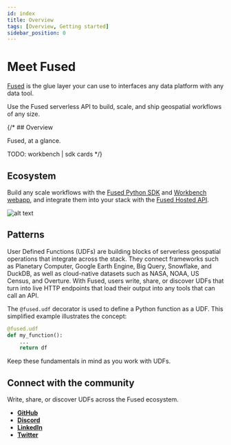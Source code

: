 ```yaml
---
id: index
title: Overview
tags: [Overview, Getting started]
sidebar_position: 0
---
```



# Meet Fused

[Fused](https://www.fused.io/) is the glue layer your can use to interfaces any data platform with any data tool. 

Use the Fused serverless API to build, scale, and ship geospatial workflows of any size.

{/* ## Overview

Fused, at a glance.



TODO: workbench | sdk cards */}

## Ecosystem

Build any scale workflows with the [Fused Python SDK](/docs/python-sdk/overview) and [Workbench webapp](/docs/workbench/python-sdk-overview), and integrate them into your stack with the [Fused Hosted API](hosted-api/overview.md).


![alt text](https://fused-magic.s3.us-west-2.amazonaws.com/docs_assets/ecosystem_diagram.png)

## Patterns

User Defined Functions (UDFs) are building blocks of serverless geospatial operations that integrate across the stack. They connect frameworks such as Planetary Computer, Google Earth Engine, Big Query, Snowflake, and DuckDB, as well as cloud-native datasets such as NASA, NOAA, US Census, and Overture. With Fused, users write, share, or discover UDFs that turn into live HTTP endpoints that load their output into any tools that can call an API.

The `@fused.udf` decorator is used to define a Python function as a UDF. This simplified example illustrates the concept:

```python
@fused.udf
def my_function():
    ...
    return df
```

Keep these fundamentals in mind as you work with UDFs.

<!-- - [@fused.udf](core_concepts/#fusedudf): The UDF decorator prepares the UDF to be deployed as a serverless function that can be invoked through HTTP requests.
- [@fused.cache](core_concepts/#caching): UDFs can import from any Python library or custom helper modules, and cache the output of helper functions with the cache decorator.
- [Tile or File](core_concepts/#tile-vs-file-udfs): There's two types of UDF: `Tile` loads data as a collection of tiles at various zoom levels that make up a complete map, and `File` loads a single output object.
- [Return types](core_concepts/#return-types): UDFs can return any serializable data object. Note that for the output to render on a map, it should be a raster or vector type. -->


## Connect with the community

Write, share, or discover UDFs across the Fused ecosystem.

- [__GitHub__](https://github.com/fusedio/udfs/tree/main)
- [__Discord__](https://bit.ly/fusedslack)
- [__LinkedIn__](https://www.linkedin.com/company/fusedio/)
- [__Twitter__](https://twitter.com/Fused_io)


